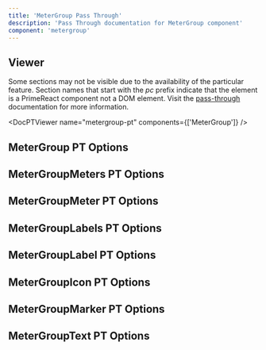 ```yaml
---
title: 'MeterGroup Pass Through'
description: 'Pass Through documentation for MeterGroup component'
component: 'metergroup'
---
```


## Viewer

Some sections may not be visible due to the availability of the particular feature. Section names that start with the _pc_ prefix indicate that the element is a PrimeReact component not a DOM element. Visit the [pass-through](https://primevue.org/passthrough/#pcprefix) documentation for more information.

<DocPTViewer name="metergroup-pt" components={['MeterGroup']} />

## MeterGroup PT Options

<DocTable name="MeterGroup" category="pt" />

## MeterGroupMeters PT Options

<DocTable name="MeterGroupMeters" category="pt" />

## MeterGroupMeter PT Options

<DocTable name="MeterGroupMeter" category="pt" />

## MeterGroupLabels PT Options

<DocTable name="MeterGroupLabels" category="pt" />

## MeterGroupLabel PT Options

<DocTable name="MeterGroupLabel" category="pt" />

## MeterGroupIcon PT Options

<DocTable name="MeterGroupIcon" category="pt" />

## MeterGroupMarker PT Options

<DocTable name="MeterGroupMarker" category="pt" />

## MeterGroupText PT Options

<DocTable name="MeterGroupText" category="pt" />
